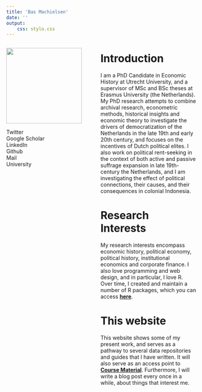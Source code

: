 ```yaml
---
title: 'Bas Machielsen'
date: ''
output:
    css: stylo.css
---
```

<link rel="stylesheet" href="https://cdnjs.cloudflare.com/ajax/libs/font-awesome/4.7.0/css/font-awesome.min.css">

<div align="left" style="float:left; width: 250px; height:100vh;" class="img.with.text">

<img src="/basmachielsen.jpg" width = "200" height = "200">
 
 <p>
<a href="#" class="fa fa-twitter"></a> Twitter  
<a href="#" class="fa fa-google"></a> Google Scholar  
<a href="#" class="fa fa-linkedin"></a>  LinkedIn  
<a href="#" class="fa fa-github"></a>  Github  
<a href="#" class="fa fa-envelope"></a>  Mail  
<a href="#" class="fa fa-globe"></a>  University
 </p>
 
 
</div> 

<div align = "left">

# Introduction 

I am a PhD Candidate in Economic History at Utrecht University, and a supervisor of MSc and BSc theses at Erasmus University (the Netherlands). My PhD research attempts to combine archival research, econometric methods, historical insights and economic theory to investigate the drivers of democratization of the Netherlands in the late 19th and early 20th century, and focuses on the incentives of Dutch political elites. I also work on political rent-seeking in the context of both active and passive suffrage expansion in late 19th-century the Netherlands, and I am investigating the effect of political connections, their causes, and their consequences in colonial Indonesia.  

# Research Interests 

My research interests encompass economic history, political economy, political history, institutional economics and corporate finance. I also love programming and web design, and in particular, I love R. Over time, I created and maintain a number of R packages, which you can access [**here**](/packages). 


# This website

This website shows some of my present work, and serves as a pathway to several data repositories and guides that I have written. It will also serve as an access point to [**Course Material**](/classes). Furthermore, I will write a blog post every once in a while, about things that interest me. 
<div>